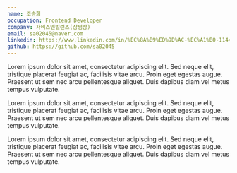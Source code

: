 ```yaml
---
name: 조승희
occupation: Frontend Developer
company: 자비스앤빌런즈(삼쩜삼)
email: sa02045@naver.com
linkedin: https://www.linkedin.com/in/%EC%8A%B9%ED%9D%AC-%EC%A1%B0-1144a41b6/
github: https://github.com/sa02045
---
```


Lorem ipsum dolor sit amet, consectetur adipiscing elit. Sed neque elit, tristique placerat feugiat ac, facilisis vitae arcu. Proin eget egestas augue. Praesent ut sem nec arcu pellentesque aliquet. Duis dapibus diam vel metus tempus vulputate.

Lorem ipsum dolor sit amet, consectetur adipiscing elit. Sed neque elit, tristique placerat feugiat ac, facilisis vitae arcu. Proin eget egestas augue. Praesent ut sem nec arcu pellentesque aliquet. Duis dapibus diam vel metus tempus vulputate.

Lorem ipsum dolor sit amet, consectetur adipiscing elit. Sed neque elit, tristique placerat feugiat ac, facilisis vitae arcu. Proin eget egestas augue. Praesent ut sem nec arcu pellentesque aliquet. Duis dapibus diam vel metus tempus vulputate.
